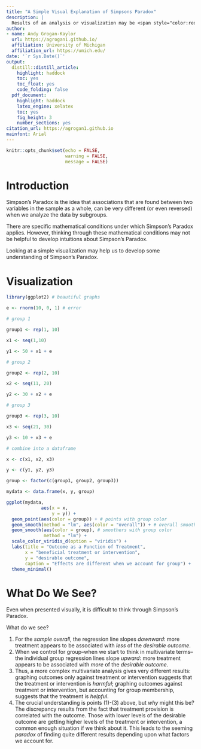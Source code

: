 ```yaml
---
title: "A Simple Visual Explanation of Simpsons Paradox"
description: |
  Results of an analysis or visualization may be <span style="color:red">***very***</span> different depending on the number of factors accounted for.
author:
- name: Andy Grogan-Kaylor
  url: https://agrogan1.github.io/
  affiliation: University of Michigan
  affiliation_url: https://umich.edu/
date: '`r Sys.Date()`'
output:
  distill::distill_article:
    highlight: haddock
    toc: yes
    toc_float: yes
    code_folding: false
  pdf_document: 
    highlight: haddock
    latex_engine: xelatex
    toc: yes
    fig_height: 3
    number_sections: yes
citation_url: https://agrogan1.github.io
mainfont: Arial
---
```


```r

knitr::opts_chunk$set(echo = FALSE,
                      warning = FALSE,
                      message = FALSE)

```

# Introduction

Simpson’s Paradox is the idea that associations that are found between two variables in the sample as a whole, can be very different (or even reversed) when we analyze the data by subgroups.

There are specific mathematical conditions under which Simpson’s Paradox applies. However, thinking through these mathematical conditions may not be helpful to develop intuitions about Simpson’s Paradox.

Looking at a simple visualization may help us to develop some understanding of Simpson’s Paradox.

# Visualization

```r

library(ggplot2) # beautiful graphs

```


```r

e <- rnorm(10, 0, 1) # error

# group 1

group1 <- rep(1, 10)

x1 <- seq(1,10)

y1 <- 50 + x1 + e

# group 2

group2 <- rep(2, 10)

x2 <- seq(11, 20)

y2 <- 30 + x2 + e

# group 3

group3 <- rep(3, 10)

x3 <- seq(21, 30)

y3 <- 10 + x3 + e

# combine into a dataframe

x <- c(x1, x2, x3)

y <- c(y1, y2, y3)

group <- factor(c(group1, group2, group3))

mydata <- data.frame(x, y, group) 

```

```r

ggplot(mydata, 
             aes(x = x,
                 y = y)) + 
  geom_point(aes(color = group)) + # points with group color
  geom_smooth(method = "lm", aes(color = "overall")) + # overall smoother
  geom_smooth(aes(color = group), # smoothers with group color
              method = "lm") + 
  scale_color_viridis_d(option = "viridis") +
  labs(title = "Outcome as a Function of Treatment",
       x = "beneficial treatment or intervention",
       y = "desirable outcome",
       caption = "Effects are different when we account for group") +
  theme_minimal()


```

# What Do We See?

Even when presented visually, it is difficult to think through Simpson's Paradox. 

What do we see? 

1. For the *sample overall*, the regression line slopes *downward*: more treatment appears to be associated with *less* of the *desirable outcome*.
2. When we control for group--when we start to think in multivariate terms--the individual group regression lines slope *upward*: more treatment appears to be associated with *more* of the *desirable outcome*.
3. Thus, a more complex multivariate analysis gives very different results: graphing outcomes only against treatment or intervention suggests that the treatment or intervention is *harmful*; graphing outcomes against treatment or intervention, but accounting for group membership, suggests that the treatment is *helpful*.
4. The crucial understanding is points (1)-(3) above, but *why* might this be? The discrepancy results from the fact that treatment provision is correlated with the outcome. Those with lower levels of the desirable outcome are getting higher levels of the treatment or intervention, a common enough situation if we think about it. This leads to the seeming *paradox* of finding quite different results depending upon what factors we account for.


















